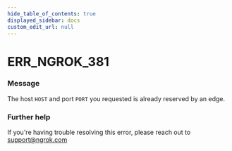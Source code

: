 ```yaml
---
hide_table_of_contents: true
displayed_sidebar: docs
custom_edit_url: null
---
```



# ERR_NGROK_381

### Message

The host `HOST` and port `PORT` you requested is already reserved by an edge.

### Further help

If you're having trouble resolving this error, please reach out to [support@ngrok.com](mailto:support@ngrok.com?subject=Help%20with%20ERR_NGROK_381)

<ErrorDetails error="err_ngrok_381" />
